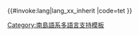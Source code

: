 <includeonly>{{#invoke:lang|lang_xx_inherit
|code=tet
}}</includeonly><noinclude>
{{Documentation|Template:Lang-x/doc}}
[[Category:南島語系多語言支持模板]]
</noinclude>